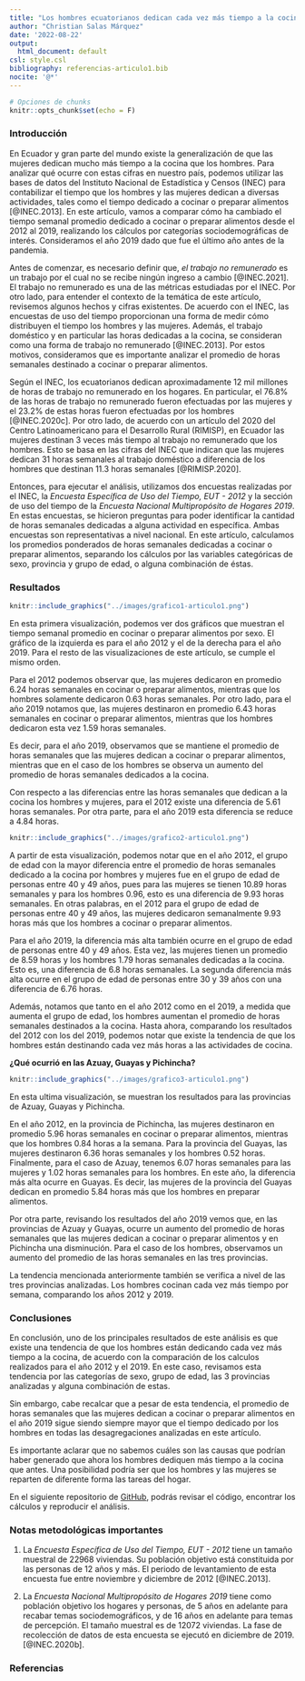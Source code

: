 ```yaml
---
title: "Los hombres ecuatorianos dedican cada vez más tiempo a la cocina ¿Qué indican los datos?"
author: "Christian Salas Márquez"
date: '2022-08-22'
output:
  html_document: default
csl: style.csl
bibliography: referencias-articulo1.bib
nocite: '@*'
---
```


```r
# Opciones de chunks
knitr::opts_chunk$set(echo = F)
```


### Introducción

En Ecuador y gran parte del mundo existe la generalización de que las mujeres dedican mucho más tiempo a la cocina que los hombres. Para analizar qué ocurre con estas cifras en nuestro país, podemos utilizar las bases de datos del Instituto Nacional de Estadística y Censos (INEC) para contabilizar el tiempo que los hombres y las mujeres dedican a diversas actividades, tales como el tiempo dedicado a cocinar o preparar alimentos [@INEC.2013]. En este artículo, vamos a comparar cómo ha cambiado el tiempo semanal promedio dedicado a cocinar o preparar alimentos desde el 2012 al 2019, realizando los cálculos por categorías sociodemográficas de interés. Consideramos el año 2019 dado que fue el último año antes de la pandemia.

Antes de comenzar, es necesario definir que, _el trabajo no remunerado_ es un trabajo por el cual no se recibe ningún ingreso a cambio [@INEC.2021]. El trabajo no remunerado es una de las métricas estudiadas por el INEC. Por otro lado, para entender el contexto de la temática de este artículo, revisemos algunos hechos y cifras existentes. De acuerdo con el INEC, las encuestas de uso del tiempo proporcionan una forma de medir cómo distribuyen el tiempo los hombres y las mujeres. Además, el trabajo doméstico y en particular las horas dedicadas a la cocina, se consideran como una forma de trabajo no remunerado [@INEC.2013]. Por estos motivos, consideramos que es importante analizar el promedio de horas semanales destinado a cocinar o preparar alimentos.

Según el INEC, los ecuatorianos dedican aproximadamente 12 mil millones de horas de trabajo no remunerado en los hogares. En particular, el 76.8% de las horas de trabajo no remunerado fueron efectuadas por las mujeres y el 23.2% de estas horas fueron efectuadas por los hombres [@INEC.2020c]. Por otro lado, de acuerdo con un artículo del 2020 del Centro Latinoamericano para el Desarrollo Rural (RIMISP), en Ecuador las mujeres destinan 3 veces más tiempo al trabajo no remunerado que los hombres. Esto se basa en las cifras del INEC que indican que las mujeres dedican 31 horas semanales al trabajo doméstico a diferencia de los hombres que destinan 11.3 horas semanales [@RIMISP.2020].

Entonces, para ejecutar el análisis, utilizamos dos encuestas realizadas por el INEC, la _Encuesta Específica de Uso del Tiempo, EUT - 2012_ y la sección de uso del tiempo de la _Encuesta Nacional Multipropósito de Hogares 2019_. En estas encuestas, se hicieron preguntas para poder identificar la cantidad de horas semanales dedicadas a alguna actividad en específica. Ambas encuestas son representativas a nivel nacional. En este artículo, calculamos los promedios ponderados de horas semanales dedicadas a cocinar o preparar alimentos, separando los cálculos por las variables categóricas de sexo, provincia y grupo de edad, o alguna combinación de éstas.


### Resultados

```r
knitr::include_graphics("../images/grafico1-articulo1.png")
```

En esta primera visualización, podemos ver dos gráficos que muestran el tiempo semanal promedio en cocinar o preparar alimentos por sexo. El gráfico de la izquierda es para el año 2012 y el de la derecha para el año 2019. Para el resto de las visualizaciones de este artículo, se cumple el mismo orden.

Para el 2012 podemos observar que, las mujeres dedicaron en promedio 6.24 horas semanales en cocinar o preparar alimentos, mientras que los hombres solamente dedicaron 0.63 horas semanales. Por otro lado, para el año 2019 notamos que, las mujeres destinaron en promedio 6.43 horas semanales en cocinar o preparar alimentos, mientras que los hombres dedicaron esta vez 1.59 horas semanales.

Es decir, para el año 2019, observamos que se mantiene el promedio de horas semanales que las mujeres dedican a cocinar o preparar alimentos, mientras que en el caso de los hombres se observa un aumento del promedio de horas semanales dedicados a la cocina.

Con respecto a las diferencias entre las horas semanales que dedican a la cocina los hombres y mujeres, para el 2012 existe una diferencia de 5.61 horas semanales. Por otra parte, para el año 2019 esta diferencia se reduce a 4.84 horas.

```r
knitr::include_graphics("../images/grafico2-articulo1.png")
```

A partir de esta visualización, podemos notar que en el año 2012, el grupo de edad con la mayor diferencia entre el promedio de horas semanales dedicado a la cocina por hombres y mujeres fue en el grupo de edad de personas entre 40 y 49 años, pues para las mujeres se tienen 10.89 horas semanales y para los hombres 0.96, esto es una diferencia de 9.93 horas semanales. En otras palabras, en el 2012 para el grupo de edad de personas entre 40 y 49 años, las mujeres dedicaron semanalmente 9.93 horas más que los hombres a cocinar o preparar alimentos.

Para el año 2019, la diferencia más alta también ocurre en el grupo de edad de personas entre 40 y 49 años. Esta vez, las mujeres tienen un promedio de 8.59 horas y los hombres 1.79 horas semanales dedicadas a la cocina. Esto es, una diferencia de 6.8 horas semanales. La segunda diferencia más alta ocurre en el grupo de edad de personas entre 30 y 39 años con una diferencia de 6.76 horas.

Además, notamos que tanto en el año 2012 como en el 2019, a medida que aumenta el grupo de edad, los hombres aumentan el promedio de horas semanales destinados a la cocina. Hasta ahora, comparando los resultados del 2012 con los del 2019, podemos notar que existe la tendencia de que los hombres están destinando cada vez más horas a las actividades de cocina. 

__¿Qué ocurrió en las Azuay, Guayas y Pichincha?__

```r
knitr::include_graphics("../images/grafico3-articulo1.png")
```

En esta ultima visualización, se muestran los resultados para las provincias de Azuay, Guayas y Pichincha.

En el año 2012, en la provincia de Pichincha, las mujeres destinaron en promedio 5.96 horas semanales en cocinar o preparar alimentos, mientras que los hombres 0.84 horas a la semana. Para la provincia del Guayas, las mujeres destinaron 6.36 horas semanales y los hombres 0.52 horas. Finalmente, para el caso de Azuay, tenemos 6.07 horas semanales para las mujeres y 1.02 horas semanales para los hombres. En este año, la diferencia más alta ocurre en Guayas. Es decir, las mujeres de la provincia del Guayas dedican en promedio 5.84 horas más que los hombres en preparar alimentos.

Por otra parte, revisando los resultados del año 2019 vemos que, en las provincias de Azuay y Guayas, ocurre un aumento del promedio de horas semanales que las mujeres dedican a cocinar o preparar alimentos y en Pichincha una disminución. Para el caso de los hombres, observamos un aumento del promedio de las horas semanales en las tres provincias. 

La tendencia mencionada anteriormente también se verifica a nivel de las tres provincias analizadas. Los hombres cocinan cada vez más tiempo por semana, comparando los años 2012 y 2019.


### Conclusiones

En conclusión, uno de los principales resultados de este análisis es que existe una tendencia de que los hombres están dedicando cada vez más tiempo a la cocina, de acuerdo con la comparación de los calculos realizados para el año 2012 y el 2019. En este caso, revisamos esta tendencia por las categorías de sexo, grupo de edad, las 3 provincias analizadas y alguna combinación de estas. 

Sin embargo, cabe recalcar que a pesar de esta tendencia, el promedio de horas semanales que las mujeres dedican a cocinar o preparar alimentos en el año 2019 sigue siendo siempre mayor que el tiempo dedicado por los hombres en todas las desagregaciones analizadas en este artículo. 

Es importante aclarar que no sabemos cuáles son las causas que podrían haber generado que ahora los hombres dediquen más tiempo a la cocina que antes. Una posibilidad podría ser que los hombres y las mujeres se reparten de diferente forma las tareas del hogar.

En el siguiente repositorio de [GitHub](https://github.com/christianjaviersalasmarquez/ut-ec-hombres-cocina), podrás revisar el código, encontrar los cálculos y reproducir el análisis.


### Notas metodológicas importantes

(1) La _Encuesta Específica de Uso del Tiempo, EUT - 2012_ tiene un tamaño muestral de 22968 viviendas. Su población objetivo está constituida por las personas de 12 años y más. El periodo de levantamiento de esta encuesta fue entre noviembre y diciembre de 2012 [@INEC.2013].

(2) La _Encuesta Nacional Multipropósito de Hogares 2019_ tiene como población objetivo los hogares y personas, de 5 años en adelante para recabar temas sociodemográficos, y de 16 años en adelante para temas de percepción. El tamaño muestral es de 12072 viviendas. La fase de recolección de datos de esta encuesta se ejecutó en diciembre de 2019. [@INEC.2020b].


### Referencias
